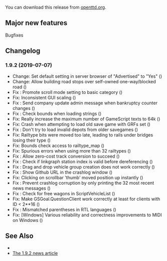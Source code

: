 {{en/-}}
{{en/OTTDVersions}}

{{en/release|prev=OpenTTD 1.9.1|next=OpenTTD 1.9.3|date=2019-07-07}}

You can download this release from [http://www.openttd.org/download-stable/1.9.2 openttd.org].

==Major new features==
Bugfixes

==Changelog==
=== 1.9.2 (2019-07-07) ===
* Change: Set default setting in server browser of "Advertised" to "Yes" ({{en/GHIssue|7568}})
* Change: Allow building road stops over self-owned one-way/blocked road ({{en/GHIssue|7547}})
* Fix {{en/GHIssue|7463}}: Promote scroll mode setting to basic category ({{en/GHIssue|7586}})
* Fix: Inconsistent GUI scaling ({{en/GHIssue|7539}})
* Fix {{en/GHIssue|7491}}: Send company update admin message when bankruptcy counter changes ({{en/GHIssue|7492}})
* Fix {{en/GHIssue|7553}}: Check bounds when loading strings ({{en/GHIssue|7554}})
* Fix: Really increase the maximum number of GameScript texts to 64k ({{en/GHIssue|7555}})
* Fix: Crash when attempting to load old save game with GRFs set ({{en/GHIssue|7546}})
* Fix {{en/GHIssue|6507}}: Don't try to load invalid depots from older savegames ({{en/GHIssue|7546}})
* Fix: Railtype bits were moved too late, leading to rails under bridges losing their type ({{en/GHIssue|7546}})
* Fix: Bounds check access to railtype_map ({{en/GHIssue|7529}})
* Fix: Spurious errors when using more than 32 railtypes ({{en/GHIssue|7533}})
* Fix {{en/GHIssue|7633}}: Allow zero-cost track conversion to succeed ({{en/GHIssue|7634}})
* Fix {{en/GHIssue|7577}}: Check if linkgraph station index is valid before dereferencing ({{en/GHIssue|7583}})
* Fix {{en/GHIssue|7224}}: Drag and drop vehicle group creation does not work correctly ({{en/GHIssue|7581}})
* Fix {{en/GHIssue|7570}}: Show Github URL in the crashlog window ({{en/GHIssue|7571}})
* Fix: Clicking on scrollbar 'thumb' moved position up instantly ({{en/GHIssue|7549}})
* Fix {{en/GHIssue|7255}}: Prevent crashlog corruption by only printing the 32 most recent news messages ({{en/GHIssue|7542}})
* Fix {{en/GHIssue|5685}}: Check for free wagons in ScriptVehicleList ({{en/GHIssue|7617}})
* Fix: Make GSGoal.QuestionClient work correctly at least for clients with ID < 2**16 ({{en/GHIssue|7560}})
* Fix {{en/GHIssue|6666}}: Mismatched parentheses in RTL languages ({{en/GHIssue|7480}})
* Fix: [Windows] Various reliability and correctness improvements to MIDI on Windows ({{en/GHIssue|7620}})


==See Also==
* {{en/Forum|topic=85542|Forum topic for 1.9.2}}
* [https://www.openttd.org/news/2019/07/08/openttd-1-9-2.html The 1.9.2 news article]